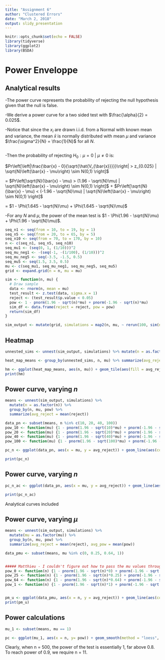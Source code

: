 ---
title: "Assignment 6"
author: "Clustered Errors"
date: "March 2, 2018"
output: slidy_presentation
---

```{r setup, include=FALSE}
knitr::opts_chunk$set(echo = FALSE)
library(tidyverse)
library(ggplot2)
library(BSDA)
```

# Power Enveloppe

## Analytical results
-The power curve represents the probability of rejecting the null hypothesis given that the null is false. 

-We derive a power curve for a two sided test with $\frac{\alpha}{2} = 0.025$.

-Notice that since the $x_i$ are drawn i.i.d. from a Normal with known mean and variance, the mean $\bar{x}$ is normally distributed with mean $\mu$ and variance $\frac{\sigma^2}{N} = \frac{1}{N}$ for all $N$.

##
-Then the probability of rejecting $H_0 : \mu =0 \ | \ \mu \neq 0$ is:

$Pr\left[\left|\frac{\bar{x} - 0}{\sqrt{\hat{V_{\bar{x}}}}}\right| > z_{0.025} | \sqrt{N}\left(\bar{x} - \mu\right) \sim  N(0,1)  \right]$

= $Pr\left[\sqrt{N}(\bar{x} - \mu) > (1.96 - \sqrt{N}\mu) | \sqrt{N}\left(\bar{x} - \mu\right) \sim  N(0,1)  \right]$ + $Pr\left[\sqrt{N}(\bar{x} - \mu) < (-1.96 - \sqrt{N}\mu) | \sqrt{N}\left(\bar{x} - \mu\right) \sim  N(0,1)  \right]$

= $1 - \Phi(1.645 - \sqrt{N}\mu) + \Phi(1.645 - \sqrt{N}\mu)$

-For any $N$ and $\mu$, the power of the mean test is $1 - \Phi(1.96 - \sqrt{N}\mu) + \Phi(1.96 - \sqrt{N}\mu)$.


```{r create_grid}
seq_n1 <- seq(from = 10, to = 19, by = 1)
seq_n5 <- seq(from = 20, to = 65, by = 5)
seq_n10 <- seq(from = 70, to = 170, by = 10)
n <- c(seq_n1, seq_n5, seq_n10)
seq_mu1 <- (seq(0, 1, (1/10)))^2
seq_mu_neg1 <- -(seq(-1, -(1/100), (1/10)))^2
seq_mu_neg5 <- seq(-3.5, -1.5, 0.5)
seq_mu5 <- seq(1.5, 3.5, 0.5)
mu <- c(seq_mu1, seq_mu_neg1, seq_mu_neg5, seq_mu5)
grid <- expand.grid(n = n, mu = mu)
```

```{r simulation}
sim <- function(n, mu) {
  # Draw sample
  data <- rnorm(n, mean = mu)
  test_result <- z.test(data, sigma.x = 1)
  reject <- (test_result$p.value < 0.05)
  pow <- 1 - pnorm(1.96 - sqrt(n)*mu) + pnorm(-1.96 - sqrt(n)*mu)
  sim_df <- data.frame(reject = reject, pow = pow)
  return(sim_df)
}

sim_output <- mutate(grid, simulations = map2(n, mu, ~ rerun(100, sim(n = .x, mu = .y)) %>% bind_rows))
```

## Heatmap

```{r question_1}
unnested_sims <- unnest(sim_output, simulations) %>% mutate(n = as.factor(n), mu = as.factor(mu)) 

heat_map_means <- group_by(unnested_sims, n, mu) %>% summarize(avg_reject = mean(reject), avg_pow = mean(pow))

hm <- ggplot(heat_map_means, aes(n, mu)) + geom_tile(aes(fill = avg_reject), colour = "white") + scale_fill_gradient(low = "springgreen1", high = "steelblue")
print(hm)
```


## Power curve, varying $n$

```{r question_2}
means <- unnest(sim_output, simulations) %>% 
  mutate(n = as.factor(n)) %>%
  group_by(n, mu, pow) %>% 
  summarize(avg_reject = mean(reject))

data_pn <- subset(means, n %in% c(10, 20, 40, 100))
pow_10 <- function(mu) {1 - pnorm(1.96 - sqrt(10)*mu) + pnorm(-1.96 - sqrt(10)*mu)}
pow_20 <- function(mu) {1 - pnorm(1.96 - sqrt(20)*mu) + pnorm(-1.96 - sqrt(20)*mu)}
pow_40 <- function(mu) {1 - pnorm(1.96 - sqrt(40)*mu) + pnorm(-1.96 - sqrt(40)*mu)}
pow_100 <- function(mu) {1 - pnorm(1.96 - sqrt(100)*mu) + pnorm(-1.96 - sqrt(100)*mu)}

pc_n <- ggplot(data_pn, aes(x = mu, y = avg_reject)) + geom_line(aes(color = n))

print(pc_n)
```


## Power curve, varying $n$
```{r question_2a}
pc_n_ac <- ggplot(data_pn, aes(x = mu, y = avg_reject)) + geom_line(aes(color = n)) + stat_function(fun= pow_10) + stat_function(fun= pow_20) + stat_function(fun= pow_40) + stat_function(fun= pow_100)

print(pc_n_ac)
```

Analytical curves included

## Power curve, varying $\mu$

```{r question_3}
means <- unnest(sim_output, simulations) %>% 
  mutate(mu = as.factor(mu)) %>%
  group_by(n, mu, pow) %>% 
  summarize(avg_reject = mean(reject), avg_pow = mean(pow))

data_pmu <- subset(means, mu %in% c(0, 0.25, 0.64, 1))


##### Matthieu - I couldn't figure out how to pass the mu values through into the argument of the power function. So you get a list. Sorry.
pow_0 <- function(n) {1 - pnorm(1.96 - sqrt(n)*0) + pnorm(-1.96 - sqrt(n)*0)}
pow_25 <- function(n) {1 - pnorm(1.96 - sqrt(n)*0.25) + pnorm(-1.96 - sqrt(n)*0.25)}
pow_64 <- function(n) {1 - pnorm(1.96 - sqrt(n)*0.64) + pnorm(-1.96 - sqrt(n)*0.64)}
pow_1 <- function(n) {1 - pnorm(1.96 - sqrt(n)*1) + pnorm(-1.96 - sqrt(n)*1)}


pm_u <- ggplot(data_pmu, aes(x = n, y = avg_reject)) + geom_line(aes(color = mu)) +stat_function(fun= pow_0) +stat_function(fun= pow_25) +stat_function(fun= pow_64) +stat_function(fun= pow_1) + annotate("text", x= 125, y = 0.4, label = "Black lines show analytical curves")
print(pm_u)
```

## Power calculations

```{r question_5}
mu_1 <- subset(means, mu == 1)

pc <- ggplot(mu_1, aes(x = n, y= pow)) + geom_smooth(method = "loess", se = FALSE, formula = y~x) + geom_hline(yintercept = .9)
```
Clearly, when n = 500, the power of the test is essentially 1, far above 0.8. To reach power of 0.9, we require n = 11. 